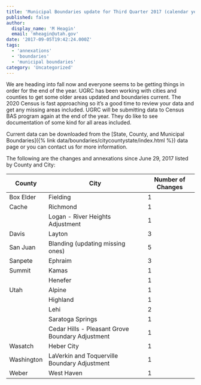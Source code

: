 ```yaml
---
title: 'Municipal Boundaries update for Third Quarter 2017 (calendar year)'
published: false
author:
  display_name: 'M Heagin'
  email: 'mheagin@utah.gov'
date: '2017-09-05T19:42:24.000Z'
tags:
  - 'annexations'
  - 'boundaries'
  - 'municipal boundaries'
category: 'Uncategorized'
---
```


We are heading into fall now and everyone seems to be getting things in order for the end of the year. UGRC has been working with cities and counties to get some older areas updated and boundaries current. The 2020 Census is fast approaching so it’s a good time to review your data and get any missing areas included. UGRC will be submitting data to Census BAS program again at the end of the year. They do like to see documentation of some kind for all areas included.

Current data can be downloaded from the [State, County, and Municipal Boundaries]({% link data/boundaries/citycountystate/index.html %}) data page or you can contact us for more information.

<Contacts subject={frontmatter.title} contactKey='boundaries' />

The following are the changes and annexations since June 29, 2017 listed by County and City:

| County     | City                                             | Number of Changes |
| ---------- | ------------------------------------------------ | ----------------- |
| Box Elder  | Fielding                                         | 1                 |
| Cache      | Richmond                                         | 1                 |
|            | Logan - River Heights Adjustment                 | 1                 |
| Davis      | Layton                                           | 3                 |
| San Juan   | Blanding (updating missing ones)                 | 5                 |
| Sanpete    | Ephraim                                          | 3                 |
| Summit     | Kamas                                            | 1                 |
|            | Henefer                                          | 1                 |
| Utah       | Alpine                                           | 1                 |
|            | Highland                                         | 1                 |
|            | Lehi                                             | 2                 |
|            | Saratoga Springs                                 | 1                 |
|            | Cedar Hills - Pleasant Grove Boundary Adjustment | 1                 |
| Wasatch    | Heber City                                       | 1                 |
| Washington | LaVerkin and Toquerville Boundary Adjustment     | 1                 |
| Weber      | West Haven                                       | 1                 |
